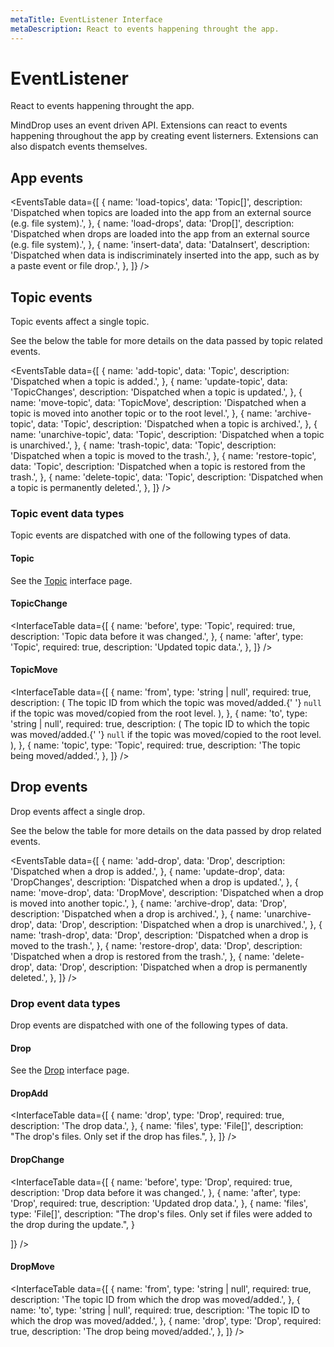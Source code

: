 ```yaml
---
metaTitle: EventListener Interface
metaDescription: React to events happening throught the app.
---
```


# EventListener

<Description>React to events happening throught the app.</Description>

MindDrop uses an event driven API. Extensions can react to events happening throughout the app by creating event listerners. Extensions can also dispatch events themselves.

## App events

<EventsTable
  data={[
    {
      name: 'load-topics',
      data: 'Topic[]',
      description:
        'Dispatched when topics are loaded into the app from an external source (e.g. file system).',
    },
    {
      name: 'load-drops',
      data: 'Drop[]',
      description:
        'Dispatched when drops are loaded into the app from an external source (e.g. file system).',
    },
    {
      name: 'insert-data',
      data: 'DataInsert',
      description:
        'Dispatched when data is indiscriminately inserted into the app, such as by a paste event or file drop.',
    },
  ]}
/>

## Topic events

Topic events affect a single topic.

See the below the table for more details on the data passed by topic related events.

<EventsTable
  data={[
    {
      name: 'add-topic',
      data: 'Topic',
      description: 'Dispatched when a topic is added.',
    },
    {
      name: 'update-topic',
      data: 'TopicChanges',
      description: 'Dispatched when a topic is updated.',
    },
    {
      name: 'move-topic',
      data: 'TopicMove',
      description:
        'Dispatched when a topic is moved into another topic or to the root level.',
    },
    {
      name: 'archive-topic',
      data: 'Topic',
      description: 'Dispatched when a topic is archived.',
    },
    {
      name: 'unarchive-topic',
      data: 'Topic',
      description: 'Dispatched when a topic is unarchived.',
    },
    {
      name: 'trash-topic',
      data: 'Topic',
      description: 'Dispatched when a topic is moved to the trash.',
    },
    {
      name: 'restore-topic',
      data: 'Topic',
      description:
        'Dispatched when a topic is restored from the trash.',
    },
    {
      name: 'delete-topic',
      data: 'Topic',
      description: 'Dispatched when a topic is permanently deleted.',
    },
  ]}
/>

### Topic event data types

Topic events are dispatched with one of the following types of data.

#### Topic

See the [Topic](topic) interface page.

#### TopicChange

<InterfaceTable
  data={[
    {
      name: 'before',
      type: 'Topic',
      required: true,
      description: 'Topic data before it was changed.',
    },
    {
      name: 'after',
      type: 'Topic',
      required: true,
      description: 'Updated topic data.',
    },
  ]}
/>

#### TopicMove

<InterfaceTable
  data={[
    {
      name: 'from',
      type: 'string | null',
      required: true,
      description: (
        <span>
          The topic ID from which the topic was moved/added.{' '}
          <Code>null</Code> if the topic was moved/copied from the
          root level.
        </span>
      ),
    },
    {
      name: 'to',
      type: 'string | null',
      required: true,
      description: (
        <span>
          The topic ID to which the topic was moved/added.{' '}
          <Code>null</Code> if the topic was moved/copied to the root
          level.
        </span>
      ),
    },
    {
      name: 'topic',
      type: 'Topic',
      required: true,
      description: 'The topic being moved/added.',
    },
  ]}
/>

## Drop events

Drop events affect a single drop.

See the below the table for more details on the data passed by drop related events.

<EventsTable
  data={[
    {
      name: 'add-drop',
      data: 'Drop',
      description: 'Dispatched when a drop is added.',
    },
    {
      name: 'update-drop',
      data: 'DropChanges',
      description: 'Dispatched when a drop is updated.',
    },
    {
      name: 'move-drop',
      data: 'DropMove',
      description:
        'Dispatched when a drop is moved into another topic.',
    },
    {
      name: 'archive-drop',
      data: 'Drop',
      description: 'Dispatched when a drop is archived.',
    },
    {
      name: 'unarchive-drop',
      data: 'Drop',
      description: 'Dispatched when a drop is unarchived.',
    },
    {
      name: 'trash-drop',
      data: 'Drop',
      description: 'Dispatched when a drop is moved to the trash.',
    },
    {
      name: 'restore-drop',
      data: 'Drop',
      description:
        'Dispatched when a drop is restored from the trash.',
    },
    {
      name: 'delete-drop',
      data: 'Drop',
      description: 'Dispatched when a drop is permanently deleted.',
    },
  ]}
/>

### Drop event data types

Drop events are dispatched with one of the following types of data.

#### Drop

See the [Drop](drop) interface page.

#### DropAdd

<InterfaceTable
  data={[
    {
      name: 'drop',
      type: 'Drop',
      required: true,
      description: 'The drop data.',
    },
    {
      name: 'files',
      type: 'File[]',
      description:
        "The drop's files. Only set if the drop has files.",
    },
  ]}
/>

#### DropChange

<InterfaceTable
  data={[
    {
      name: 'before',
      type: 'Drop',
      required: true,
      description: 'Drop data before it was changed.',
    },
    {
      name: 'after',
      type: 'Drop',
      required: true,
      description: 'Updated drop data.',
    },
    {
      name: 'files',
      type: 'File[]',
      description:
        "The drop's files. Only set if files were added to the drop during the update.",
    }

]}
/>

#### DropMove

<InterfaceTable
  data={[
    {
      name: 'from',
      type: 'string | null',
      required: true,
      description:
        'The topic ID from which the drop was moved/added.',
    },
    {
      name: 'to',
      type: 'string | null',
      required: true,
      description: 'The topic ID to which the drop was moved/added.',
    },
    {
      name: 'drop',
      type: 'Drop',
      required: true,
      description: 'The drop being moved/added.',
    },
  ]}
/>
